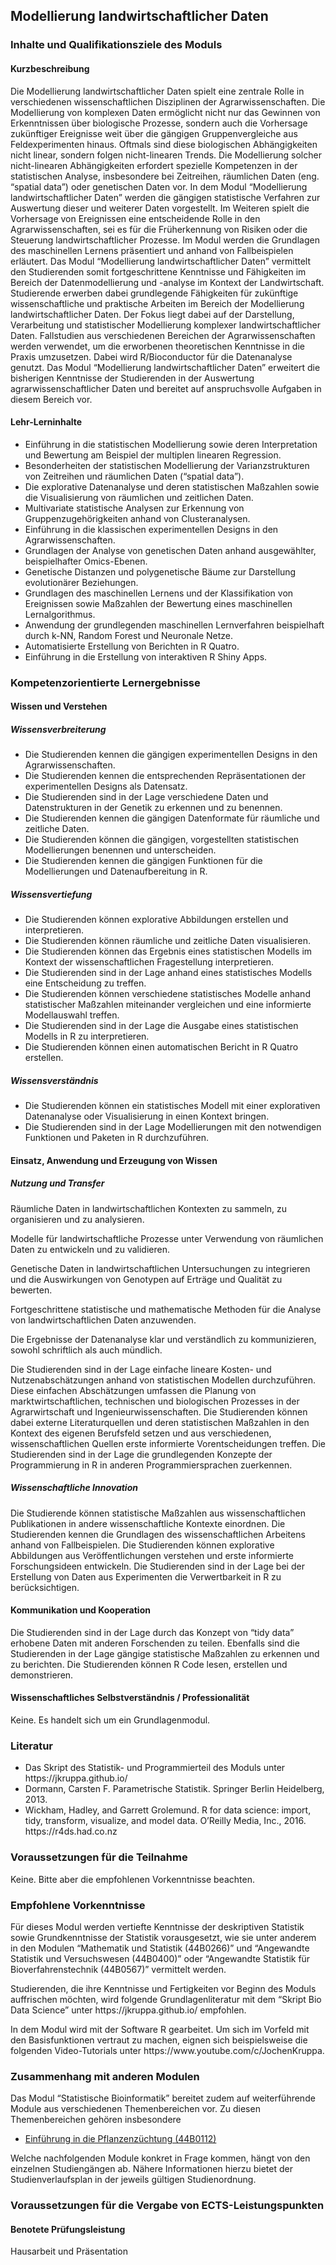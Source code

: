 ## Modellierung landwirtschaftlicher Daten {#sec-module-modellierung-landwirtschaft .unnumbered}

### Inhalte und Qualifikationsziele des Moduls {.unnumbered}

#### Kurzbeschreibung {.unnumbered}

Die Modellierung landwirtschaftlicher Daten spielt eine zentrale Rolle in verschiedenen wissenschaftlichen Disziplinen der Agrarwissenschaften. Die Modellierung von komplexen Daten ermöglicht nicht nur das Gewinnen von Erkenntnissen über biologische Prozesse, sondern auch die Vorhersage zukünftiger Ereignisse weit über die gängigen Gruppenvergleiche aus Feldexperimenten hinaus. Oftmals sind diese biologischen Abhängigkeiten nicht linear, sondern folgen nicht-linearen Trends. Die Modellierung solcher nicht-linearen Abhängigkeiten erfordert spezielle Kompetenzen in der statistischen Analyse, insbesondere bei Zeitreihen, räumlichen Daten (eng. "spatial data") oder genetischen Daten vor. In dem Modul "Modellierung landwirtschaftlicher Daten" werden die gängigen statistische Verfahren zur Auswertung dieser und weiterer Daten vorgestellt. Im Weiteren spielt die Vorhersage von Ereignissen eine entscheidende Rolle in den Agrarwissenschaften, sei es für die Früherkennung von Risiken oder die Steuerung landwirtschaftlicher Prozesse. Im Modul werden die Grundlagen des maschinellen Lernens präsentiert und anhand von Fallbeispielen erläutert. Das Modul "Modellierung landwirtschaftlicher Daten" vermittelt den Studierenden somit fortgeschrittene Kenntnisse und Fähigkeiten im Bereich der Datenmodellierung und -analyse im Kontext der Landwirtschaft. Studierende erwerben dabei grundlegende Fähigkeiten für zukünftige wissenschaftliche und praktische Arbeiten im Bereich der Modellierung landwirtschaftlicher Daten. Der Fokus liegt dabei auf der Darstellung, Verarbeitung und statistischer Modellierung komplexer landwirtschaftlicher Daten. Fallstudien aus verschiedenen Bereichen der Agrarwissenschaften werden verwendet, um die erworbenen theoretischen Kenntnisse in die Praxis umzusetzen. Dabei wird R/Bioconductor für die Datenanalyse genutzt. Das Modul "Modellierung landwirtschaftlicher Daten" erweitert die bisherigen Kenntnisse der Studierenden in der Auswertung agrarwissenschaftlicher Daten und bereitet auf anspruchsvolle Aufgaben in diesem Bereich vor.

#### Lehr-Lerninhalte {.unnumbered}

-   Einführung in die statistischen Modellierung sowie deren Interpretation und Bewertung am Beispiel der multiplen linearen Regression.
-   Besonderheiten der statistischen Modellierung der Varianzstrukturen von Zeitreihen und räumlichen Daten ("spatial data").
-   Die explorative Datenanalyse und deren statistischen Maßzahlen sowie die Visualisierung von räumlichen und zeitlichen Daten.
-   Multivariate statistische Analysen zur Erkennung von Gruppenzugehörigkeiten anhand von Clusteranalysen.
-   Einführung in die klassischen experimentellen Designs in den Agrarwissenschaften.
-   Grundlagen der Analyse von genetischen Daten anhand ausgewählter, beispielhafter Omics-Ebenen.
-   Genetische Distanzen und polygenetische Bäume zur Darstellung evolutionärer Beziehungen.
-   Grundlagen des maschinellen Lernens und der Klassifikation von Ereignissen sowie Maßzahlen der Bewertung eines maschinellen Lernalgorithmus.
-   Anwendung der grundlegenden maschinellen Lernverfahren beispielhaft durch k-NN, Random Forest und Neuronale Netze.
-   Automatisierte Erstellung von Berichten in R Quatro.
-   Einführung in die Erstellung von interaktiven R Shiny Apps.

### Kompetenzorientierte Lernergebnisse {.unnumbered}

#### Wissen und Verstehen {.unnumbered}

##### Wissensverbreiterung {.unnumbered}

-   Die Studierenden kennen die gängigen experimentellen Designs in den Agrarwissenschaften.
-   Die Studierenden kennen die entsprechenden Repräsentationen der experimentellen Designs als Datensatz.
-   Die Studierenden sind in der Lage verschiedene Daten und Datenstrukturen in der Genetik zu erkennen und zu benennen.
-   Die Studierenden kennen die gängigen Datenformate für räumliche und zeitliche Daten.
-   Die Studierenden können die gängigen, vorgestellten statistischen Modellierungen benennen und unterscheiden.
-   Die Studierenden kennen die gängigen Funktionen für die Modellierungen und Datenaufbereitung in R.

##### Wissensvertiefung {.unnumbered}

-   Die Studierenden können explorative Abbildungen erstellen und interpretieren.
-   Die Studierenden können räumliche und zeitliche Daten visualisieren.
-   Die Studierenden können das Ergebnis eines statistischen Modells im Kontext der wissenschaftlichen Fragestellung interpretieren.
-   Die Studierenden sind in der Lage anhand eines statistisches Modells eine Entscheidung zu treffen.
-   Die Studierenden können verschiedene statistisches Modelle anhand statistischer Maßzahlen miteinander vergleichen und eine informierte Modellauswahl treffen.
-   Die Studierenden sind in der Lage die Ausgabe eines statistischen Modells in R zu interpretieren.
-   Die Studierenden können einen automatischen Bericht in R Quatro erstellen.

##### Wissensverständnis {.unnumbered}

-   Die Studierenden können ein statistisches Modell mit einer explorativen Datenanalyse oder Visualisierung in einen Kontext bringen.
-   Die Studierenden sind in der Lage Modellierungen mit den notwendigen Funktionen und Paketen in R durchzuführen.

#### Einsatz, Anwendung und Erzeugung von Wissen {.unnumbered}

##### Nutzung und Transfer {.unnumbered}

Räumliche Daten in landwirtschaftlichen Kontexten zu sammeln, zu organisieren und zu analysieren.

Modelle für landwirtschaftliche Prozesse unter Verwendung von räumlichen Daten zu entwickeln und zu validieren.

Genetische Daten in landwirtschaftlichen Untersuchungen zu integrieren und die Auswirkungen von Genotypen auf Erträge und Qualität zu bewerten.

Fortgeschrittene statistische und mathematische Methoden für die Analyse von landwirtschaftlichen Daten anzuwenden.

Die Ergebnisse der Datenanalyse klar und verständlich zu kommunizieren, sowohl schriftlich als auch mündlich.

Die Studierenden sind in der Lage einfache lineare Kosten- und Nutzenabschätzungen anhand von statistischen Modellen durchzuführen. Diese einfachen Abschätzungen umfassen die Planung von marktwirtschaftlichen, technischen und biologischen Prozesses in der Agrarwirtschaft und Ingenieurwissenschaften. Die Studierenden können dabei externe Literaturquellen und deren statistischen Maßzahlen in den Kontext des eigenen Berufsfeld setzen und aus verschiedenen, wissenschaftlichen Quellen erste informierte Vorentscheidungen treffen. Die Studierenden sind in der Lage die grundlegenden Konzepte der Programmierung in R in anderen Programmiersprachen zuerkennen.

##### Wissenschaftliche Innovation {.unnumbered}

Die Studierende können statistische Maßzahlen aus wissenschaftlichen Publikationen in andere wissenschaftliche Kontexte einordnen. Die Studierenden kennen die Grundlagen des wissenschaftlichen Arbeitens anhand von Fallbeispielen. Die Studierenden können explorative Abbildungen aus Veröffentlichungen verstehen und erste informierte Forschungsideen entwickeln. Die Studierenden sind in der Lage bei der Erstellung von Daten aus Experimenten die Verwertbarkeit in R zu berücksichtigen.

#### Kommunikation und Kooperation {.unnumbered}

Die Studierenden sind in der Lage durch das Konzept von "tidy data" erhobene Daten mit anderen Forschenden zu teilen. Ebenfalls sind die Studierenden in der Lage gängige statistische Maßzahlen zu erkennen und zu berichten. Die Studierenden können R Code lesen, erstellen und demonstrieren.

#### Wissenschaftliches Selbstverständnis / Professionalität {.unnumbered}

Keine. Es handelt sich um ein Grundlagenmodul.

### Literatur {.unnumbered}

-   Das Skript des Statistik- und Programmierteil des Moduls unter https://jkruppa.github.io/
-   Dormann, Carsten F. Parametrische Statistik. Springer Berlin Heidelberg, 2013.
-   Wickham, Hadley, and Garrett Grolemund. R for data science: import, tidy, transform, visualize, and model data. O'Reilly Media, Inc., 2016. https://r4ds.had.co.nz

### Voraussetzungen für die Teilnahme {.unnumbered}

Keine. Bitte aber die empfohlenen Vorkenntnisse beachten.

### Empfohlene Vorkenntnisse {.unnumbered}

Für dieses Modul werden vertiefte Kenntnisse der deskriptiven Statistik sowie Grundkenntnisse der Statistik vorausgesetzt, wie sie unter anderem in den Modulen "Mathematik und Statistik (44B0266)" und "Angewandte Statistik und Versuchswesen (44B0400)" oder "Angewandte Statistik für Bioverfahrenstechnik (44B0567)" vermittelt werden.

Studierenden, die ihre Kenntnisse und Fertigkeiten vor Beginn des Moduls auffrischen möchten, wird folgende Grundlagenliteratur mit dem "Skript Bio Data Science" unter https://jkruppa.github.io/ empfohlen.

In dem Modul wird mit der Software R gearbeitet. Um sich im Vorfeld mit den Basisfunktionen vertraut zu machen, eignen sich beispielsweise die folgenden Video-Tutorials unter https://www.youtube.com/c/JochenKruppa.

### Zusammenhang mit anderen Modulen {.unnumbered}

Das Modul "Statistische Bioinformatik" bereitet zudem auf weiterführende Module aus verschiedenen Themenbereichen vor. Zu diesen Themenbereichen gehören insbesondere

-   [Einführung in die Pflanzenzüchtung (44B0112)](https://www.hs-osnabrueck.de/module/44B0112/)

Welche nachfolgenden Module konkret in Frage kommen, hängt von den einzelnen Studiengängen ab. Nähere Informationen hierzu bietet der Studienverlaufsplan in der jeweils gültigen Studienordnung.

### Voraussetzungen für die Vergabe von ECTS-Leistungspunkten {.unnumbered}

#### Benotete Prüfungsleistung {.unnumbered}

Hausarbeit und Präsentation
